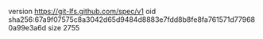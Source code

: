 version https://git-lfs.github.com/spec/v1
oid sha256:67a9f07575c8a3042d65d9484d8883e7fdd8b8fe8fa761571d779680a99e3a6d
size 2755
